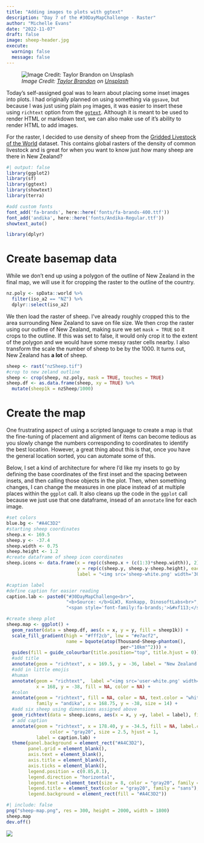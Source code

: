 ```yaml
---
title: "Adding images to plots with ggtext"
description: "Day 7 of the #30DayMapChallenge - Raster"
author: "Michelle Evans"
date: "2022-11-07"
draft: false
image: sheep-header.jpg
execute:
  warning: false
  message: false
---
```



![*Image Credit: <a href="https://unsplash.com/ja/@house_42?utm_source=unsplash&utm_medium=referral&utm_content=creditCopyText">Taylor Brandon</a> on <a href="https://unsplash.com/s/photos/sheep-new-zealand?utm_source=unsplash&utm_medium=referral&utm_content=creditCopyText">Unsplash</a>*](sheep-header.jpg)

Today's self-assigned goal was to learn about placing some inset images into plots. I had originally planned on using something via `ggsave`, but because I was just using plain `png` images, it was easier to insert these using `richtext` option from the [`ggtext`](https://wilkelab.org/ggtext/). Although it is meant to be used to render HTML or markdown text, we can also make use of it's ability to render HTML to add images.

For the raster, I decided to use density of sheep from the [Gridded Livestock of the World](https://www.fao.org/livestock-systems/global-distributions/en/) dataset. This contains global rasters of the density of common livestock and is great for when you want to know just *how* many sheep are there in New Zealand?

```r
#| output: false
library(ggplot2)
library(sf)
library(ggtext)
library(showtext)
library(terra)

#add custom fonts
font_add('fa-brands', here::here('fonts/fa-brands-400.ttf'))
font_add('andika', here::here('fonts/Andika-Regular.ttf'))
showtext_auto()

library(dplyr)
```

# Create basemap data

While we don't end up using a polygon of the outline of New Zealand in the final map, we will use it for cropping the raster to the outline of the country. 

```r
nz.poly <- spData::world %>%
  filter(iso_a2 == "NZ") %>%
  dplyr::select(iso_a2)
```

We then load the raster of sheep. I've already roughly cropped this to the area surrounding New Zealand to save on file size. We then crop the raster using our outline of New Zealand, making sure we set `mask = TRUE` so it crops to the outline. If this was set to false, it would only crop it to the extent of the polygon and we would have some messy raster cells nearby. I also transform the scale the number of sheep to be by the 1000. It turns out, New Zealand has **a lot** of sheep.

```r
sheep <- rast("nzSheep.tif")
#crop to new zeland outline
sheep <- crop(sheep, nz.poly, mask = TRUE, touches = TRUE)
sheep.df <- as.data.frame(sheep, xy = TRUE) %>%
  mutate(sheep1k = nzSheep/1000)
```

# Create the map

One frustrating aspect of using a scripted language to create a map is that the fine-tuning of placement and alignment of items can become tedious as you slowly change the numbers corresponding to coordinates to identify the best location. However, a great thing about this is that, once you have the general location sorted, you can automate some of this. 

Below, I set a kind of architecture for where I'd like my insets to go by defining the base coordinates of the first inset and the spacing between insets, and then calling those objects in the plot. Then, when something changes, I can change the measures in one place instead of at multiple places within the `ggplot` call. It also cleans up the code in the `ggplot` call because we just use that one dataframe, insead of an `annotate` line for each image.

```r
#set colors
blue.bg <- "#A4C3D2"
#starting sheep coordinates
sheep.x <- 169.5
sheep.y <- -37.4
sheep.width <- 0.75
sheep.height <- 1.2
#create dataframe of sheep icon coordinates
sheep.icons <- data.frame(x = rep(c(sheep.x + (c(1:3)*sheep.width)), 2),
                          y = rep(c(sheep.y, sheep.y-sheep.height), each = 3),
                          label = "<img src='sheep-white.png' width='30'/>")

#caption label
#define caption for easier reading
caption.lab <- paste0("#30DayMapChallenge<br>",
                      "<b>Source: </b>GLW3, Konkapp, DinosoftLabs<br>",
                      "<span style='font-family:fa-brands;'>&#xf113;</span> mvevans89")

#create sheep plot
sheep.map <- ggplot() +
  geom_raster(data = sheep.df, aes(x = x, y = y, fill = sheep1k)) +
  scale_fill_gradient(high = "#fff2cb", low = "#e7acf2", 
                      name = bquote(atop(Thousand~Sheep~phantom(),
                                          per~"10km"^2))) +
  guides(fill = guide_colourbar(title.position="top", title.hjust = 0)) +
  #add title
  annotate(geom = "richtext", x = 169.5, y = -36, label = "New Zealand has the<br>highest person:sheep ratio in the world", family = "andika") +
  #add in little emojis
  #human
  annotate(geom = "richtext",  label ="<img src='user-white.png' width='50'/>",
           x = 168, y = -38, fill = NA, color = NA) +
  #colon
  annotate(geom = "richtext", fill = NA, color = NA, text.color = "white", label = ":", 
           family = "andika", x = 168.75, y = -38, size = 14) +
  #add six sheep using dimensions assigned above
  geom_richtext(data = sheep.icons, aes(x = x, y =y, label = label), fill = NA, color = NA) +
  # add caption
  annotate(geom = "richtext", x = 178.40, y = -34.5, fill = NA, label.color = NA,
                color = "gray20", size = 2.5, hjust = 1,
           label = caption.lab) +
  theme(panel.background = element_rect("#A4C3D2"),
        panel.grid = element_blank(),
        axis.text = element_blank(),
        axis.title = element_blank(),
        axis.ticks = element_blank(),
        legend.position = c(0.85,0.1),
        legend.direction = "horizontal",
        legend.text = element_text(size = 8, color = "gray20", family = "sans"),
        legend.title = element_text(color = "gray20", family = "sans"),
        legend.background = element_rect(fill = "#A4C3D2"))
```

```r
#| include: false
png("sheep-map.png", res = 300, height = 2000, width = 1800)
sheep.map
dev.off()
```

![](sheep-map.png)
  
